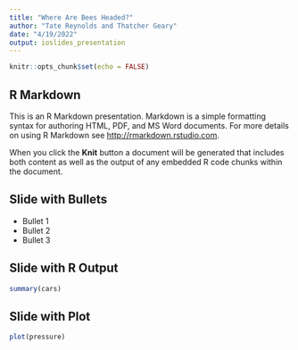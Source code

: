 ```yaml
---
title: "Where Are Bees Headed?"
author: "Tate Reynolds and Thatcher Geary"
date: "4/19/2022"
output: ioslides_presentation
---
```


```r
knitr::opts_chunk$set(echo = FALSE)

```

## R Markdown

This is an R Markdown presentation. Markdown is a simple formatting syntax for authoring HTML, PDF, and MS Word documents. For more details on using R Markdown see <http://rmarkdown.rstudio.com>.

When you click the **Knit** button a document will be generated that includes both content as well as the output of any embedded R code chunks within the document.

## Slide with Bullets

- Bullet 1
- Bullet 2
- Bullet 3

## Slide with R Output

```r
summary(cars)
```

## Slide with Plot

```r
plot(pressure)
```

